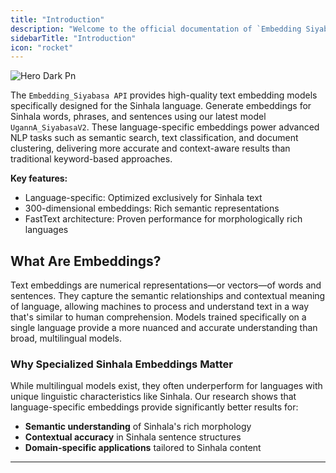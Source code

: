 ```yaml
---
title: "Introduction"
description: "Welcome to the official documentation of `Embedding Siyabasa`"
sidebarTitle: "Introduction"
icon: "rocket"
---
```


![Hero Dark Pn](/images/hero-dark.png)

The `Embedding_Siyabasa API` provides high-quality text embedding models specifically designed for the Sinhala language. Generate embeddings for Sinhala words, phrases, and sentences using our latest model `UgannA_SiyabasaV2`. These language-specific embeddings power advanced NLP tasks such as semantic search, text classification, and document clustering, delivering more accurate and context-aware results than traditional keyword-based approaches.

**Key features:**

- Language-specific: Optimized exclusively for Sinhala text
- 300-dimensional embeddings: Rich semantic representations
- FastText architecture: Proven performance for morphologically rich languages

## **What Are Embeddings?**

Text embeddings are numerical representations—or vectors—of words and sentences. They capture the semantic relationships and contextual meaning of language, allowing machines to process and understand text in a way that's similar to human comprehension. Models trained specifically on a single language provide a more nuanced and accurate understanding than broad, multilingual models.

### **Why Specialized Sinhala Embeddings Matter**

While multilingual models exist, they often underperform for languages with unique linguistic characteristics like Sinhala. Our research shows that language-specific embeddings provide significantly better results for:

- **Semantic understanding** of Sinhala's rich morphology
- **Contextual accuracy** in Sinhala sentence structures
- **Domain-specific applications** tailored to Sinhala content

---

<Card title="API Console" icon="code" href="api-reference/introduction" cta="Get Started">
  
</Card>